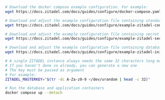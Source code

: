 ```bash
# Download the docker compose example configuration. For example:
wget https://docs.zitadel.com/docs/guides/configure/docker-compose.yaml

# Download and adjust the example configuration file containing standard configuration. For example:
wget https://docs.zitadel.com/docs/guides/configure/example-zitadel-config.yaml

# Download and adjust the example configuration file containing secret configuration. For example:
wget https://docs.zitadel.com/docs/guides/configure/example-zitadel-secrets.yaml

# Download and adjust the example configuration file containing database initialization configuration. For example:
wget https://docs.zitadel.com/docs/guides/configure/example-zitadel-init-steps.yaml

# A single ZITADEL instance always needs the same 32 characters long masterkey
# If you haven't done so already, you can generate a new one
# The key must be passed as argument
# For example:
ZITADEL_MASTERKEY="$(tr -dc A-Za-z0-9 </dev/urandom | head -c 32)"

# Run the database and application containers
docker compose up --detach
```
